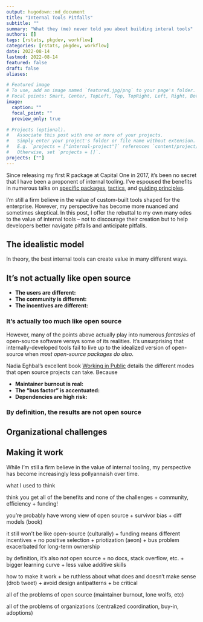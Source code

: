 ```yaml
---
output: hugodown::md_document
title: "Internal Tools Pitfalls"
subtitle: ""
summary: "What they (me) never told you about building interal tools"
authors: []
tags: [rstats, pkgdev, workflow]
categories: [rstats, pkgdev, workflow]
date: 2022-08-14
lastmod: 2022-08-14
featured: false
draft: false
aliases:

# Featured image
# To use, add an image named `featured.jpg/png` to your page's folder.
# Focal points: Smart, Center, TopLeft, Top, TopRight, Left, Right, BottomLeft, Bottom, BottomRight.
image:
  caption: ""
  focal_point: ""
  preview_only: true

# Projects (optional).
#   Associate this post with one or more of your projects.
#   Simply enter your project's folder or file name without extension.
#   E.g. `projects = ["internal-project"]` references `content/project/deep-learning/index.md`.
#   Otherwise, set `projects = []`.
projects: [""]
---
```


Since releasing my first R package at Capital One in 2017, it's been no secret that I have been a proponent of internal tooling. I've espoused the benefits in numerous talks on [specific packages](/talk/tidycf/), [tactics](/talk/ent-pkg-design/), and [guiding principles](/talk/organization/). 

I'm still a firm believe in the value of custom-built tools shaped for the enterprise. However, my perspective has become more nuanced and sometimes skeptical. In this post, I offer the rebuttal to my own many odes to the value of internal tools -- not to discourage their creation but to help developers better navigate pitfalls and anticipate pitfalls. 

## The idealistic model

In theory, the best internal tools can create value in many different ways.

## It's not actually like open source

- **The users are different:**
- **The community is different:**
- **The incentives are different:**

### It's actually too much like open source

However, many of the points above actually play into numerous *fantasies* of open-source software versys some of its realities. It's unsurprising that internally-developed tools fail to live up to the idealized version of open-source when *most open-source packages do also*. 

Nadia Eghbal's excellent book [Working in Public](https://www.amazon.com/Working-Public-Making-Maintenance-Software/dp/0578675862) details the different modes that open source projects can take. Because 

- **Maintainer burnout is real:**
- **The "bus factor" is accentuated:**
- **Dependencies are high risk:**

### By definition, the results are not open source

## Organizational challenges

## Making it work






While I'm still a firm believe in the value of internal tooling, my perspective has become increasingly less pollyannaish over time. 

what I used to think


think you get all of the benefits and none of the challenges
  + community, efficiency
  + funding! 

you're probably have wrong view of open source
  + survivor bias
  + diff models (book)
  
it still won't be like open-source (culturally)
  + funding means different incentives
  + no positive selection
  + priotization (aeon)
  + bus problem exacerbated for long-term ownership
  
by definition, it's also *not* open source
  + no docs, stack overflow, etc.
  + bigger learning curve
  + less value additive skills
  
how to make it work
  + be ruthless about what does and doesn't make sense (drob tweet)
  + avoid design antipatterns
  + be critical


all of the problems of open source (maintainer burnout, lone wolfs, etc)

all of the problems of organizations (centralized coordination, buy-in, adoptions)




